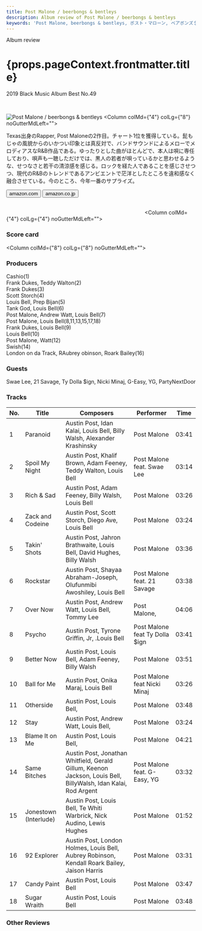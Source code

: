 ```yaml
---
title: Post Malone / beerbongs & bentleys
description: Album review of Post Malone / beerbongs & bentleys
keywords: 'Post Malone, beerbongs & bentleys, ポスト・マローン, ベアボンズ＄ベントレイズ'
---
```





<p className="largeP">Album review</p>
<h1 className="h1--no--margin">{props.pageContext.frontmatter.title}</h1>
<p className="largeP"><Link to="/best50/2018/">2019 Black Music Album Best No.49</Link></p>

<br/>
<Row  className="image-card-group">
	<Column colMd={"3"} colLg={"4"} noGutterMdLeft="">
       <ImageCard>

![Post Malone / beerbongs & bentleys](../../images/cd/postmalone1L.jpg) 
</ImageCard>
	</Column>
	<Column colMd={"4"} colLg={"8"} noGutterMdLeft="">
	  <p>
	    Texas出身のRapper, Post Maloneの2作目。チャート1位を獲得している。髭もじゃの風貌からのいかつい印象とは真反対で、バンドサウンドによるメローでメロディアスなR&B作品である。ゆったりとした曲がほとんどで、本人は唄に専任しており、唄声も一聴しただけでは、黒人の若者が唄っているかと思わせるような、せつなさと若干の清涼感を感じる。ロックを経た人であることを感じさせつつ、現代のR&Bのトレンドであるアンビエントで茫洋としたところを違和感なく融合させている。今のところ、今年一番のサプライズ。
    </p>
    <div>
	    <Button className="button-right-mergin"  href="https://amzn.to/2BC5ttL" kind="primary" size="small" renderIcon={ArrowUpRight24}>
        amazon.com
      </Button>
      <Button className="button-right-mergin"  href="https://amzn.to/2ZDZyfE" kind="secondary" size="small" renderIcon={ArrowUpRight24}>
        amazon.co.jp
       </Button>
	  </div>
	  <a href="https://geo.music.apple.com/jp/album/beerbongs-bentleys/1373516902?mt=1&app=music&ls=1&at=11lcug" style="display:inline-block;overflow:hidden;background:url(https://linkmaker.itunes.apple.com/ja-jp/lockup.svg?releaseDate=2018-04-27&kind=album&bubble=apple_music&style=mono-black) no-repeat;width:180px;height:45px;"></a>
    <a href="https://geo.music.apple.com/jp/album/beerbongs-bentleys/1373516902?app=itunes&at=11lcug" style="display:inline-block;overflow:hidden;background:url(https://linkmaker.itunes.apple.com/ja-jp/badge-lrg.svg?releaseDate=2018-04-27T00:00:00Z&kind=album&bubble=itunes_music) no-repeat;width:180px;height:41px;"></a>
  </Column>
</Row>
<Row >
  <Column colMd={"4"} colLg={"4"} noGutterMdLeft="">
    <div>
      <h3>Score card</h3>
	    <SliderJS1 value="4" />
      <SliderJS2 value="2" />
	    <SliderJS3 value="1" />
      <SliderJS4 value="8" />
    </div>
  </Column>
  <Column colMd={"8"} colLg={"8"} noGutterMdLeft="">
    <div>
      <h3>Producers</h3>
      <p>
        Cashio(1)
        <br/>Frank Dukes, Teddy Walton(2)
        <br/>Frank Dukes(3)
        <br/>Scott Storch(4)
        <br/>Louis Bell, Prep Bijan(5)
        <br/>Tank God, Louis Bell(6)
        <br/>Post Malone, Andrew Watt, Louis Bell(7)
        <br/>Post Malone, Louis Bell(8,11,13,15,17,18)
        <br/>Frank Dukes, Louis Bell(9)
        <br/>Louis Bell(10)
        <br/>Post Malone, Watt(12)
        <br/>Swish(14)
        <br/>London on da Track, RAubrey obinson, Roark Bailey(16)</p>
      <h3>Guests</h3>
      <p>
        Swae Lee, 21 Savage, Ty Dolla $ign, Nicki Minaj, G-Easy, YG, PartyNextDoor
      </p>
    </div>
  </Column>
</Row>

<h3>Tracks</h3>

|	No. |	 Title                |	 Composers                                                                                                     |	 Performer                    |	 Time	|
| --- |	--------------------- |	-------------------------------------------------------------------------------------------------------------- | ------------------------------ | ----- |
|	1	  |	Paranoid             	| Austin Post, Idan Kalai, Louis Bell, Billy Walsh, Alexander Krashinsky                                         | Post Malone                    | 03:41 |
|	2	  |	Spoil My Night       	| Austin Post, Khalif Brown, Adam Feeney, Teddy Walton, Louis Bell                                               | Post Malone feat. Swae Lee     | 03:14 |
|	3	  |	Rich & Sad           	| Austin Post, Adam Feeney, Billy Walsh, Louis Bell                                                              | Post Malone                    | 03:26 |
|	4	  |	Zack and Codeine     	| Austin Post, Scott Storch, Diego Ave, Louis Bell                                                               | Post Malone                    | 03:24 |
|	5	  |	Takin' Shots         	| Austin Post, Jahron Brathwaite, Louis Bell, David Hughes, Billy Walsh                                          | Post Malone                    | 03:36 |
|	6	  |	Rockstar             	| Austin Post, Shayaa Abraham-Joseph, Olufunmibi Awoshiley, Louis Bell                                           | Post Malone feat. 21 Savage    | 03:38 |
|	7	  |	Over Now             	| Austin Post, Andrew Watt, Louis Bell, Tommy Lee                                                                | Post Malone,                   | 04:06 |
|	8	  |	Psycho               	| Austin Post, Tyrone Griffin, Jr, .Louis Bell                                                                   | Post Malone feat Ty Dolla $ign | 03:41 |
|	9	  |	Better Now           	| Austin Post, Louis Bell, Adam Feeney, Billy Walsh                                                              | Post Malone                    | 03:51 |
|	10	|	Ball for Me          	| Austin Post, Onika Maraj, Louis Bell                                                                           | Post Malone feat Nicki Minaj   | 03:26 |
|	11	|	Otherside            	| Austin Post, Louis Bell,                                                                                       | Post Malone                    | 03:48 |
|	12	|	Stay                 	| Austin Post, Andrew Watt, Louis Bell,                                                                          | Post Malone                    | 03:24 |
|	13	|	Blame It on Me       	| Austin Post, Louis Bell,                                                                                       | Post Malone                    | 04:21 |
|	14	|	Same Bitches         	| Austin Post, Jonathan Whitfield, Gerald Gillum, Keenon Jackson, Louis Bell, BillyWalsh, Idan Kalai, Rod Argent | Post Malone feat. G-Easy, YG   | 03:32 |
|	15	|	Jonestown (Interlude)	| Austin Post, Louis Bell, Te Whiti Warbrick, Nick Audino, Lewis Hughes                                          | Post Malone                    | 01:52 |
|	16	|	92 Explorer          	| Austin Post, London Holmes, Louis Bell, Aubrey Robinson, Kendall Roark Bailey, Jaison Harris                   | Post Malone                    | 03:31 |
|	17	|	Candy Paint          	| Austin Post, Louis Bell                                                                                        | Post Malone                    | 03:47 |
|	18	|	Sugar Wraith         	| Austin Post, Louis Bell                                                                                        | Post Malone                    | 03:48	|

<h3>Other Reviews</h3>

<Row>
<Column colMd={3} colLg={3} noGutterMdLeft>
<Review1 />
</Column>
</Row>